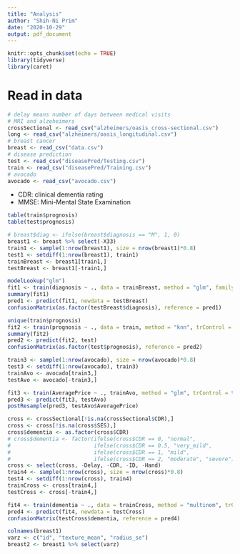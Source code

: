 ```yaml
---
title: "Analysis"
author: "Shih-Ni Prim"
date: "2020-10-29"
output: pdf_document
---
```


```r
knitr::opts_chunk$set(echo = TRUE)
library(tidyverse)
library(caret)
```

# Read in data  

```r
# delay means number of days between medical visits
# MRI and alzeheimers
crossSectional <- read_csv("alzheimers/oasis_cross-sectional.csv")
long <- read_csv("alzheimers/oasis_longitudinal.csv")
# breast cancer
breast <- read_csv("data.csv")
# disease prediction
test <- read_csv("diseasePred/Testing.csv")
train <- read_csv("diseasePred/Training.csv")
# avocado
avocado <- read_csv("avocado.csv")
```

* CDR: clinical dementia rating
* MMSE: Mini-Mental State Examination  

```r
table(train$prognosis)
table(test$prognosis)
```

```r
# breast$diag <- ifelse(breast$diagnosis == "M", 1, 0)
breast1 <- breast %>% select(-X33)
train1 <- sample(1:nrow(breast1), size = nrow(breast1)*0.8)
test1 <- setdiff(1:nrow(breast1), train1)
trainBreast <- breast1[train1,]
testBreast <- breast1[-train1,]

modelLookup("glm")
fit1 <- train(diagnosis ~ ., data = trainBreast, method = "glm", family = "binomial", trControl = trainControl(method = "cv", number = 10))
summary(fit1)
pred1 <- predict(fit1, newdata = testBreast)
confusionMatrix(as.factor(testBreast$diagnosis), reference = pred1)
```

```r
unique(train$prognosis)
fit2 <- train(prognosis ~ ., data = train, method = "knn", trControl = trainControl(method = "cv", number = 10), tuneGrid = expand.grid(data.frame(k = 2:10)))
summary(fit2)
pred2 <- predict(fit2, test)
confusionMatrix(as.factor(test$prognosis), reference = pred2)
```



```r
train3 <- sample(1:nrow(avocado), size = nrow(avocado)*0.8)
test3 <- setdiff(1:nrow(avocado), train3)
trainAvo <- avocado[train3,]
testAvo <- avocado[-train3,]

fit3 <- train(AveragePrice ~ ., trainAvo, method = "glm", trControl = trainControl(method = "cv", number = 10))
pred3 <- predict(fit3, testAvo)
postResample(pred3, testAvo$AveragePrice)
```


```r
cross <- crossSectional[!is.na(crossSectional$CDR),]
cross <- cross[!is.na(cross$SES),]
cross$dementia <- as.factor(cross$CDR)
# cross$dementia <- factor(ifelse(cross$CDR == 0, "normal",
#                          ifelse(cross$CDR == 0.5, "very_mild",
#                          ifelse(cross$CDR == 1, "mild",
#                          ifelse(cross$CDR == 2, "moderate", "severe")))))
cross <- select(cross, -Delay, -CDR, -ID, -Hand)
train4 <- sample(1:nrow(cross), size = nrow(cross)*0.8)
test4 <- setdiff(1:nrow(cross), train4)
trainCross <- cross[train4,]
testCross <- cross[-train4,]

fit4 <- train(dementia ~ ., data = trainCross, method = "multinom", trControl = trainControl(method = "cv", number = 10), na.action = na.pass)
pred4 <- predict(fit4, newdata = testCross)
confusionMatrix(testCross$dementia, reference = pred4)
```

```r
colnames(breast1)
varz <- c("id", "texture_mean", "radius_se")
breast2 <- breast1 %>% select(varz)
```

